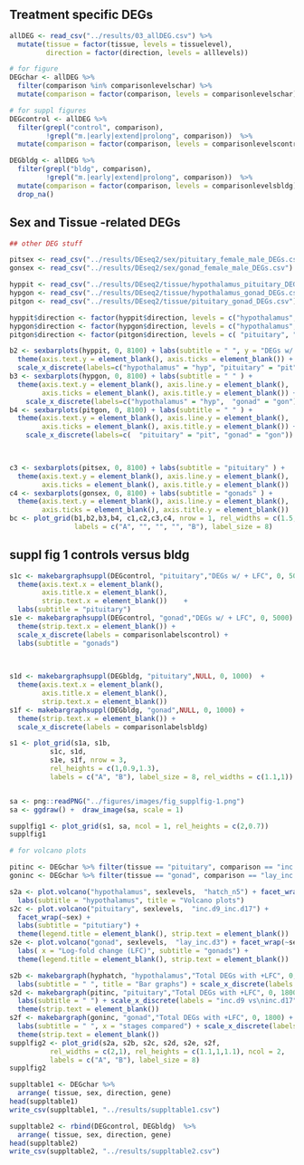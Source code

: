 

## Treatment specific DEGs 

```r
allDEG <- read_csv("../results/03_allDEG.csv") %>%
  mutate(tissue = factor(tissue, levels = tissuelevel),
         direction = factor(direction, levels = alllevels))

# for figure
DEGchar <- allDEG %>% 
  filter(comparison %in% comparisonlevelschar) %>%
  mutate(comparison = factor(comparison, levels = comparisonlevelschar))

# for suppl figures
DEGcontrol <- allDEG %>% 
  filter(grepl("control", comparison),
         !grepl("m.|early|extend|prolong", comparison))  %>%
  mutate(comparison = factor(comparison, levels = comparisonlevelscontrol))

DEGbldg <- allDEG %>% 
  filter(grepl("bldg", comparison),
         !grepl("m.|early|extend|prolong", comparison))  %>%
  mutate(comparison = factor(comparison, levels = comparisonlevelsbldg))  %>%
  drop_na()
```

## Sex and Tissue -related DEGs

```r

## other DEG stuff

pitsex <- read_csv("../results/DEseq2/sex/pituitary_female_male_DEGs.csv")
gonsex <- read_csv("../results/DEseq2/sex/gonad_female_male_DEGs.csv")

hyppit <- read_csv("../results/DEseq2/tissue/hypothalamus_pituitary_DEGs.csv") 
hypgon <- read_csv("../results/DEseq2/tissue/hypothalamus_gonad_DEGs.csv")
pitgon <- read_csv("../results/DEseq2/tissue/pituitary_gonad_DEGs.csv")

hyppit$direction <- factor(hyppit$direction, levels = c("hypothalamus", "pituitary"))
hypgon$direction <- factor(hypgon$direction, levels = c("hypothalamus",  "gonad"))
pitgon$direction <- factor(pitgon$direction, levels = c( "pituitary", "gonad"))

```

```r

b2 <- sexbarplots(hyppit, 0, 8100) + labs(subtitle = " ", y = "DEGs w/ + LFC") +
  theme(axis.text.y = element_blank(), axis.ticks = element_blank()) +
  scale_x_discrete(labels=c("hypothalamus" = "hyp", "pituitary" = "pit" ))
b3 <- sexbarplots(hypgon, 0, 8100) + labs(subtitle = " " ) +
  theme(axis.text.y = element_blank(), axis.line.y = element_blank(), 
        axis.ticks = element_blank(), axis.title.y = element_blank()) +
    scale_x_discrete(labels=c("hypothalamus" = "hyp",  "gonad" = "gon"))
b4 <- sexbarplots(pitgon, 0, 8100) + labs(subtitle = " " ) +
  theme(axis.text.y = element_blank(), axis.line.y = element_blank(),  
        axis.ticks = element_blank(), axis.title.y = element_blank()) +
    scale_x_discrete(labels=c(  "pituitary" = "pit", "gonad" = "gon"))

    

c3 <- sexbarplots(pitsex, 0, 8100) + labs(subtitle = "pituitary" ) + 
  theme(axis.text.y = element_blank(), axis.line.y = element_blank(),  
        axis.ticks = element_blank(), axis.title.y = element_blank())
c4 <- sexbarplots(gonsex, 0, 8100) + labs(subtitle = "gonads" ) +
  theme(axis.text.y = element_blank(), axis.line.y = element_blank(),  
        axis.ticks = element_blank(), axis.title.y = element_blank())
bc <- plot_grid(b1,b2,b3,b4, c1,c2,c3,c4, nrow = 1, rel_widths = c(1.5,1.1,0.9,0.9,1.5,1.1,0.9,0.9),
                labels = c("A", "", "", "", "B"), label_size = 8)
```


## suppl fig 1 controls versus bldg

```r


s1c <- makebargraphsuppl(DEGcontrol, "pituitary","DEGs w/ + LFC", 0, 5000)  +  
  theme(axis.text.x = element_blank(), 
        axis.title.x = element_blank(), 
        strip.text.x = element_blank())    + 
  labs(subtitle = "pituitary") 
s1e <- makebargraphsuppl(DEGcontrol, "gonad","DEGs w/ + LFC", 0, 5000) +  
  theme(strip.text.x = element_blank()) +
  scale_x_discrete(labels = comparisonlabelscontrol) +
  labs(subtitle = "gonads") 
  

 
s1d <- makebargraphsuppl(DEGbldg, "pituitary",NULL, 0, 1000)  +  
  theme(axis.text.x = element_blank(), 
        axis.title.x = element_blank(), 
        strip.text.x = element_blank())   
s1f <- makebargraphsuppl(DEGbldg, "gonad",NULL, 0, 1000) +  
  theme(strip.text.x = element_blank()) +
  scale_x_discrete(labels = comparisonlabelsbldg) 

s1 <- plot_grid(s1a, s1b, 
          s1c, s1d, 
          s1e, s1f, nrow = 3,
          rel_heights = c(1,0.9,1.3),
          labels = c("A", "B"), label_size = 8, rel_widths = c(1.1,1))


sa <- png::readPNG("../figures/images/fig_supplfig-1.png")
sa <- ggdraw() +  draw_image(sa, scale = 1)

supplfig1 <- plot_grid(s1, sa, ncol = 1, rel_heights = c(2,0.7))
supplfig1

# for volcano plots

pitinc <- DEGchar %>% filter(tissue == "pituitary", comparison == "inc.d9_inc.d17") 
goninc <- DEGchar %>% filter(tissue == "gonad", comparison == "lay_inc.d3") 

s2a <- plot.volcano("hypothalamus", sexlevels,  "hatch_n5") + facet_wrap(~sex) + 
  labs(subtitle = "hypothalamus", title = "Volcano plots") 
s2c <- plot.volcano("pituitary", sexlevels,  "inc.d9_inc.d17") + 
  facet_wrap(~sex) + 
  labs(subtitle = "pitutiary") + 
  theme(legend.title = element_blank(), strip.text = element_blank())
s2e <- plot.volcano("gonad", sexlevels,  "lay_inc.d3") + facet_wrap(~sex) + 
  labs( x = "Log-fold change (LFC)", subtitle = "gonads") + 
  theme(legend.title = element_blank(), strip.text = element_blank())

s2b <- makebargraph(hyphatch, "hypothalamus","Total DEGs with +LFC", 0, 1800)  + 
  labs(subtitle = " ", title = "Bar graphs") + scale_x_discrete(labels = "hatch\nvs n5")
s2d <- makebargraph(pitinc, "pituitary","Total DEGs with +LFC", 0, 1800) + 
  labs(subtitle = " ") + scale_x_discrete(labels = "inc.d9 vs\ninc.d17") + 
  theme(strip.text = element_blank())
s2f <- makebargraph(goninc, "gonad","Total DEGs with +LFC", 0, 1800) + 
  labs(subtitle = " ", x = "stages compared") + scale_x_discrete(labels = "lay vs\ninc.d3") + 
  theme(strip.text = element_blank())
supplfig2 <- plot_grid(s2a, s2b, s2c, s2d, s2e, s2f,
          rel_widths = c(2,1), rel_heights = c(1.1,1,1.1), ncol = 2,
          labels = c("A", "B"), label_size = 8)
supplfig2
```

```r
suppltable1 <- DEGchar %>%
  arrange( tissue, sex, direction, gene)
head(suppltable1)
write_csv(suppltable1, "../results/suppltable1.csv")

suppltable2 <- rbind(DEGcontrol, DEGbldg)  %>%
  arrange( tissue, sex, direction, gene)
head(suppltable2)
write_csv(suppltable2, "../results/suppltable2.csv")

```
